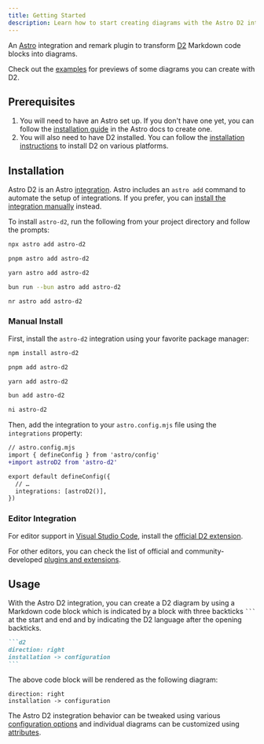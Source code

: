 ```yaml
---
title: Getting Started
description: Learn how to start creating diagrams with the Astro D2 integration.
---
```



An [Astro](https://astro.build/) integration and remark plugin to transform [D2](https://d2lang.com/) Markdown code blocks into diagrams.

Check out the [examples](/examples/hello-world/) for previews of some diagrams you can create with D2.

## Prerequisites

1. You will need to have an Astro set up.
   If you don't have one yet, you can follow the [installation guide](https://docs.astro.build/en/install/auto/) in the Astro docs to create one.
2. You will also need to have D2 installed.
   You can follow the [installation instructions](https://github.com/terrastruct/d2/blob/master/docs/INSTALL.md) to install D2 on various platforms.

## Installation

Astro D2 is an Astro [integration](https://docs.astro.build/en/guides/integrations-guide/).
Astro includes an `astro add` command to automate the setup of integrations.
If you prefer, you can [install the integration manually](#manual-install) instead.

To install `astro-d2`, run the following from your project directory and follow the prompts:

<Tabs>
<TabItem label="npm">

```sh
npx astro add astro-d2
```

</TabItem>
<TabItem label="pnpm">

```sh
pnpm astro add astro-d2
```

</TabItem>
<TabItem label="Yarn">

```sh
yarn astro add astro-d2
```

</TabItem>
<TabItem label="Bun">

```sh
bun run --bun astro add astro-d2
```

</TabItem>
<TabItem label="ni">

```sh
nr astro add astro-d2
```

</TabItem>
</Tabs>

### Manual Install

First, install the `astro-d2` integration using your favorite package manager:

<Tabs>
<TabItem label="npm">

```sh
npm install astro-d2
```

</TabItem>
<TabItem label="pnpm">

```sh
pnpm add astro-d2
```

</TabItem>
<TabItem label="Yarn">

```sh
yarn add astro-d2
```

</TabItem>
<TabItem label="Bun">

```sh
bun add astro-d2
```

</TabItem>
<TabItem label="ni">

```sh
ni astro-d2
```

</TabItem>
</Tabs>

Then, add the integration to your `astro.config.mjs` file using the `integrations` property:

```diff lang="js" ins="astroD2()"
// astro.config.mjs
import { defineConfig } from 'astro/config'
+import astroD2 from 'astro-d2'

export default defineConfig({
  // …
  integrations: [astroD2()],
})
```

### Editor Integration

For editor support in [Visual Studio Code](https://code.visualstudio.com/), install the [official D2 extension](https://github.com/terrastruct/d2-vscode).

For other editors, you can check the list of official and community-developed [plugins and extensions](https://d2lang.com/tour/extensions).

## Usage

With the Astro D2 integration, you can create a D2 diagram by using a Markdown code block which is indicated by a block with three backticks <code>```</code> at the start and end and by indicating the D2 language after the opening backticks.

````md title="src/content/docs/example.md"
```d2
direction: right
installation -> configuration
```
````

The above code block will be rendered as the following diagram:

```d2
direction: right
installation -> configuration
```

The Astro D2 instegration behavior can be tweaked using various [configuration options](/configuration) and individual diagrams can be customized using [attributes](/attributes).
